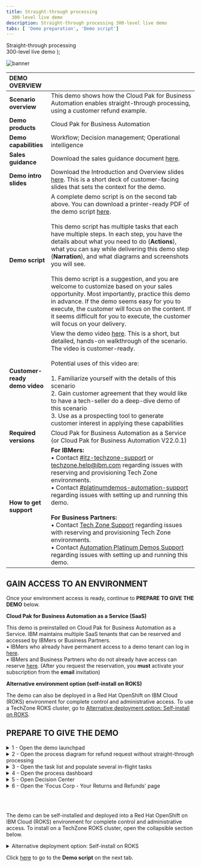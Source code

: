 ---
title: Straight-through processing
  300-level live demo
description: Straight-through processing 300-level live demo
tabs: [ 'Demo preparation', 'Demo script']
---

  <span>
    Straight-through processing <br/> 300-level live demo
  </span> );

![banner](./images/BA_STP_300_Prep_GitHub_banner_8-3-21_short.jpg)

<span id="top"></span>

| DEMO OVERVIEW |  |
| :--- | :--- |
| **Scenario overview** | This demo shows how the Cloud Pak for Business Automation enables straight-through processing, using a customer refund example. |
| **Demo products** | Cloud Pak for Business Automation |
| **Demo capabilities** | Workflow; Decision management; Operational intelligence |
| **Sales guidance** | Download the sales guidance document <a href="https://ibm.box.com/s/3i3g0tp32l3qw7rpe6ew4wlaiaq96lam" target="_blank" rel="noreferrer">here</a>. |
| **Demo intro slides** | Download the Introduction and Overview slides <a href="https://ibm.box.com/s/5hlcqm9b22lnmsdrgt2ucki0z37drvad" target="_blank" rel="noreferrer">here</a>. This is a short deck of customer-facing slides that sets the context for the demo. |
| **Demo script** | A complete demo script is on the second tab above. You can download a printer-ready PDF of the demo script <a href="https://ibm.box.com/s/elbk9brbw2k514ysofblnbiwe0dj4xph" target="_blank" rel="noreferrer">here</a>. <br/><br/> This demo script has multiple tasks that each have multiple steps. In each step, you have the details about what you need to do (**Actions**), what you can say while delivering this demo step (**Narration**), and what diagrams and screenshots you will see. <br/><br/> This demo script is a suggestion, and you are welcome to customize based on your sales opportunity. Most importantly, practice this demo in advance. If the demo seems easy for you to execute, the customer will focus on the content. If it seems difficult for you to execute, the customer will focus on your delivery. |
| **Customer-ready <br/> demo video** | View the demo video <a href="https://ibm.ent.box.com/s/4yskrkefl1ssjxjmxx3kln87z5on4thx" target="_blank" rel="noreferrer">here</a>. This is a short, but detailed, hands-on walkthrough of the scenario. The video is customer-ready.<br/><br/>Potential uses of this video are:<br/><br/>1. Familiarize yourself with the details of this scenario <br/>2. Gain customer agreement that they would like to have a tech-seller do a deep-dive demo of this scenario <br/>3. Use as a prospecting tool to generate customer interest in applying these capabilities |
| **Required versions** | Cloud Pak for Business Automation as a Service (or Cloud Pak for Business Automation V22.0.1) |
| **How to get support** | **For IBMers:** <br/>• Contact <a href="https://ibm-cloud.slack.com/archives/C0124J683GW" target="_blank" rel="noreferrer">#itz-techzone-support</a> or <a href="mailto:techzone.help@ibm.com">techzone.help@ibm.com</a> regarding issues with reserving and provisioning Tech Zone environments.<br/>• Contact <a href="https://ibm-cloud.slack.com/archives/C0216F39ACU" target="_blank" rel="noreferrer">#platinumdemos-automation-support</a> regarding issues with setting up and running this demo. <br/><br/> **For Business Partners:** <br/>• Contact <a href="mailto:techzone.help@ibm.com">Tech Zone Support</a> regarding issues with reserving and provisioning Tech Zone environments.<br/>• Contact <a href="mailto:automationplatinumdemos@ibm.com"> Automation Platinum Demos Support</a> regarding issues with setting up and running this demo. |

## **GAIN ACCESS TO AN ENVIRONMENT**

<InlineNotification>Once your environment access is ready, continue to <strong>PREPARE TO GIVE THE DEMO</strong> below.</InlineNotification>

**Cloud Pak for Business Automation as a Service (SaaS)**

This demo is preinstalled on Cloud Pak for Business Automation as a Service. IBM maintains multiple SaaS tenants that can be reserved and accessed by IBMers or Business Partners. <br/>
• IBMers who already have permanent access to a demo tenant can log in <a href="https://www.automationcloud.ibm.com/" target="_blank" rel="noreferrer">here</a>. <br/>
• IBMers and Business Partners who do not already have access can reserve <a href="https://techzone.ibm.com/collection/business-automation-saas#tab-1" target="_blank" rel="noreferrer">here</a>. (After you request the reservation, you **must** activate your subscription from the **email** invitation)

**Alternative environment option (self-install on ROKS)**

The demo can also be deployed in a Red Hat OpenShift on IBM Cloud (ROKS) environment for complete control and administrative access. To use a TechZone ROKS cluster, go to [Alternative deployment option: Self-install on ROKS](#selfinstall).


## **PREPARE TO GIVE THE DEMO**

<span id="prepare"></span>

<details>

<summary>1 - Open the demo launchpad </summary>
<br/>

The Refund Request Demo Launchpad is used to open all the user interfaces used in the demo.
<br/>

Access your IBM Cloud Pak for Business Automation as a Service tenant <a href="https://www.automationcloud.ibm.com/" target="_blank" rel="noreferrer">here</a>.<br/><br/>

1.1 Enter your email address and log in to IBM Cloud Pak for Business Automation as a Service.<br/><br/><img src="./images/Prep1.1.png" width="800" /><br/>

1.2 Click the dropdown menu in the top left corner of the screen.<br/><br/><img src="./images/Prep1.2.png" width="800" /><br/>

1.3 Set the **Current environment** to **Production**.<br/><br/><img src="./images/Prep1.3.png" width="800" /><br/>

1.4 Click **Run**.<br/><br/><img src="./images/Prep1.4.png" width="800" /><br/>

1.5 Click **Business Automation Apps**.<br/><br/><img src="./images/Stu_1.2.png" width="800" />

1.6 Click the **Refund Request** tile.<br/><br/><img src="./images/Stu_1.3.png" width="800" />

1.7 The demo launchpad should now appear.<br/><br/><img src="./images/Stu_1.4.png" width="800" /><br/>

**[Go to top](#top)**

</details>

<details>

<summary>2 - Open the process diagram for refund request without straight-through processing</summary>
<br/>

You will use Process Designer to open the **Refund Request without STP** process diagram.

<br/>

<InlineNotification>Currently the navigation to open Process Designer depends on the SaaS tenant you are using.</InlineNotification><br/>

2.1 Click **Hector, the Process Analyst**. Make note of the link that appears.<br/><br/>
 • If the label on the link is **Business Automation Studio** (1), then follow the steps below. <br/>
 • If the label on the link is **Workflow Center** (2), then go <a href="#altsection2">here</a>.<br/><br/><img src="./images/2.1-two-different-links.png" width="800" />

<br/> 

2.2 Copy the automatically-generated URL, then paste it to a new browser tab to open Business Automation Studio.

<br/>

2.3 Click **Business Automations**.<br/><br/><img src="./images/business-automations.png" width="800" /><br/>

2.4 Click **Workflow**.<br/><br/><img src="./images/2.3-workflow.png" width="800" /><br/>

2.5 Click **Open** on the **Refund Request** tile (you may need to page through the **Workflow automations**).<br/><br/><img src="./images/2.4-click-open.png" width="800" /><br/>

2.6 Inside the process app, click **Processes**, and then click **Request Refund without STP**.<br/><br/><img src="./images/Stu_3.6.png" width="800" /><br/>

2.7 The **Refund Request without STP** process diagram will open.

<br/>

<InlineNotification>This will be the tab to display when you start the demo.</InlineNotification><br/>

<img src="./images/Stu_3.7.png" width="800" /><br/>

<br/>
<a id="altsection2"></a>

<details>

<summary>2a - Open the process diagram for refund request without straight-through processing (Workflow Center only) </summary>
  <br/>

2.1 Click **Hector, the Process Analyst**. Make note of the link that appears.<br/><br/><img src="./images/2.1.Saas.png" width="800" /><br/>

<InlineNotification>If the link is labelled <strong>Workflow Center</strong>, then follow these steps. Otherwise, for <strong>Business Automation Studio</strong> use section 2 above.</InlineNotification><br/>

<br/>

2.2 Copy the automatically-generated URL, then paste it to a new browser tab to open Business Automation Studio.

<br/>

2.3 Next, click the **Process apps** tile.<br/><br/><img src="./images/2.2.Saas.png" width="800" /><br/>

2.4 Next, click the **Refund Request** title of the corresponding tile.<br/><br/><img src="./images/Stu_2.3.png" width="800" /><br/>

2.5 Inside the process app, click **Processes**, and then click **Refund Request without STP**.<br/><br/><img src="./images/Stu_3.6.png" width="800" /><br/>

2.6 The **Refund Request without STP** process diagram will open.

<br/>

<InlineNotification>This will be the tab to display when you start the demo.</InlineNotification><br/>

<img src="./images/Stu_3.7.png" width="800" /><br/>

</details>

<br/>

**[Go to top](#top)**

</details>

<details>

<summary>3 - Open the task list and populate several in-flight tasks</summary>

<br/>

<InlineNotification>Currently the interface used for the task list depends on the SaaS tenant you are using.</InlineNotification><br/>

In this step, you will open the task list view in a new tab and populate some in-flight process instances so there are tasks in the inbox.
<br/>

3.1 Go to the Refund Request Demo Launchpad (pictured below) and click **Sam, the Refund Investigator**.<br/><br/><img src="./images/one.png" width="800" /><br/>
 • If **Workplace** opens then continue with the steps below. Otherwise, if you see the automatically-generated URLs, skip to the alternate section 3 below.<br/>
 • If you see a **Workplace** (1), then follow the steps below. If you see the **automatically-generated URLs** (2), skip to <a href="#altsection3">here</a>.<br/><br/><img src="./images/3.1-workplace-or-urls.png" width="800" /> 

<br/> 

3.2  From **Workplace**, click **Start Workflow**.<br/><br/><img src="./images/3.2-start-workflow.png" width="800" /><br/>

3.3 Click the **Request Refund** tile (you may need to scroll down). Click **Launch**.<br/><br/><img src="./images/3.2-request-refund-launch.png" width="800" /><br/>

3.4  Repeat **two more times** to generate three tasks. You should now see at least three tasks in the inbox. Leave the task inbox open.<br/><br/><img src="./images/3.3-three-tasks.png" width="800" /><br/>

<InlineNotification>The tasks will be automatically deleted after 12 hours to keep things clean for other users.</InlineNotification><br/>

<a id="altsection3"></a>

<details>

<summary>3a - Open the task list and populate several in-flight tasks (Process Portal only) </summary>
  <br/>

In this step, you will open the task list view in a new tab and populate some in-flight process instances so there are tasks in the inbox.

<br/>

3.1 Go to the Refund Request Demo Launchpad (pictured below) and click **Sam, the Refund Investigator**.<br/><br/><img src="./images/one.png" width="800" /><br/>

<InlineNotification>If you see <strong>automatically-generated URLs</strong>, then follow these steps. Otherwise, for <strong>Workplace</strong> use section 3 above.</InlineNotification><br/>

3.2 Copy the automatically-generated URL for **Process Portal** (Navigator Work Dashboard is not supported for process creation), then paste it to a new browser tab.<br/><br/><img src="./images/two.png" width="800" /><br/>

3.3 Under **Launch**, click **Refund Request** three times to generate a few new processes.<br/><br/><img src="./images/three.png" width="800" /><br/>

3.4 Three new tasks should appear in the **Work** inbox.<br/><br/><img src="./images/four.png" width="800" /><br/>

3.5 Leave this tab open for the demo. If you prefer Navigator you can close it, go back and use the automatically-generated URL to open Navigator and then navigate to the Work Dashboard.

<br/>

</details>

<br/>

**[Go to top](#top)**

</details>

<details>

<summary>4 - Open the process dashboard</summary>
<br/>

In this step, you will you will open the **Refund Request dashboard** in a new tab.<br/><br/>

4.1 Go to the Refund Request Demo Launchpad (pictured below), and click **Tom, the Business Analyst**.<br/><br/><img src="./images/Stu_5.1.png" width="800" /><br/>

4.2 Business Performance Center will open in a new tab. Click the **Refund Request (RR) - Week 1** dashboard.<br/><br/><img src="./images/Stu_5.2.png" width="800" /><br/>

4.3 The **Refund Request (RR) - Week 1** dashboard will open.<br/><br/><img src="./images/Stu_5.3.png" width="800" />

**[Go to top](#top)**

</details>

<details>

<summary>5 - Open Decision Center</summary>

<br/>

In this step, you will open **Decision Center** in a new tab.<br/><br/>

5.1 Go to the Refund Request Demo Launchpad, and click **Emma, the Rules Manager**.<br/><br/><img src="./images/Stu_6.1.png" width="800" /><br/>

5.2 **Decision Center** will open in a new tab.<br/><br/>

5.3 If asked to log in, use the default `odmAdmin`/`odmAdmin` username and password.<br/><br/>

<InlineNotification>The list of decision services will be different depending on your environment and permissions.</InlineNotification><br/>

<img src="./images/DecisionCenter.png" width="800" /><br/>

**[Go to top](#top)**

</details>

<details>

<summary>6 - Open the 'Focus Corp - Your Returns and Refunds' page</summary>
<br/>

In this step, you will open the **Focus Corp - Your Returns and Refunds** page in a new tab. This is where you will demonstrate how to submit refund requests as a customer.<br/><br/>

6.1 Go to the Refund Request Demo Launchpad, and click **Anna, the Customer**.<br/><br/><img src="./images/Stu_7.1.png" width="800" /><br/>

6.2 The **Focus Corp - Your Returns and Refunds** page will open. <br/><br/><img src="./images/Stu_7.2.png" width="800" /><br/>

**[Go to top](#top)**

</details>

<br/><br/>

<span id="selfinstall"></span>

<InlineNotification>The demo can be self-installed and deployed into a Red Hat OpenShift on IBM Cloud (ROKS) environment for complete control and administrative access. To install on a TechZone ROKS cluster, open the collapsible section below.</InlineNotification>

<details>

<summary>Alternative deployment option: Self-install on ROKS</summary>

## **INSTALL THE DEMO (SELF-INSTALL ON ROKS)**

<br/>

<details>

<summary>1 - Reserve and configure a TechZone ROKS cluster</summary>

<br/>

<details>

<summary>1.1 - Reserve an environment on TechZone</summary>

<br/>

1.1.1 To reserve a preinstalled Cloud Pak for Business Automation (CP4BA) V22.0.1 on Red Hat OpenShift, go <a href="https://techzone.ibm.com/my/reservations/create/63059d83575f2b00183cfe6a" target="_blank" rel="noreferrer">here</a> and complete the form.

<br/>

Alternatively, you can install the demo into your own cluster. You will need your own OpenShift-based cluster with the CP4BA V22.0.1 installed and configured with access to all the required user interfaces.

<br/>

<InlineNotification>When selecting your data center location, use one with the lowest storage % available, even if this is farther from your location.</InlineNotification><br/>

1.1.2 Submit and wait for your cluster to be ready.

<br/>

<InlineNotification>If your reservation submission fails with an error, try a second time. If it fails again, wait 30 minutes and check the <a href="https://techzone.ibm.com/my/reservations" target="_blank" rel="noreferrer">my reservations page</a> to see if the reservation was successful before you try again. For support and errors in Technology Zone, contact <a href="https://ibm-cloud.slack.com/archives/C0124J683GW" target="_blank" rel="noreferrer">#itz-techzone-support</a> or <a href="mailto:techzone.help@ibm.com">techzone.help@ibm.com</a>.
</InlineNotification><br/>

Once your environment is ready, continue to the next step.

<br/>

**[Go to top](#top)**

</details>

<br/>

<details>

<summary>1.2 - Validate your cluster</summary>

<br/>

Demo pattern preinstalled clusters may be accessible via the IBM Cloud web console and OpenShift web console in 20-60 minutes, but the operator takes between 4 and 8 hours to complete installation.

<br/>

For issues with any of the steps below, go to the Troubleshooting page (<a href="https://github.ibm.com/jgoodhue/cp4ba-roks-install/blob/master/Additional-files/troubleshooting-cluster.md" target="_blank" rel="noreferrer">IBMers</a> or <a href="https://ibm.box.com/s/0tixffd951qg84r28qgb8q1hz2bodinj" target="_blank" rel="noreferrer">Partners</a>).

<br/>

Validate that your cluster is ready:

<br/>

1.2.1 You will recieve an email with a subject line ending with **"is ready"** within 60 minutes. If you do not receive this email, or want to manually check on the environment's status, go to IBM Technology Zone's <a href="https://techzone.ibm.com/my/reservations" target="_blank" rel="noreferrer">my reservations page</a>.

<br/>

1.2.2 Click the **Cluster URL** link within the email or on the associated my reservations page.

<br/>

1.2.3 On the IBM Cloud web console cluster page, check to be sure the status boxes at the top of the page all have green check marks and that an **Ingress subdomain** exists.

<br/>

1.2.4 Click the blue **OpenShift web console** button at the upper right.

<br/>

1.2.5 The last task within the operator is to generate a config map called `icp4adeploy-cp4ba-access-info`. In the OpenShift web console, click **Workloads** then **ConfigMaps**. Select project **cp4ba** at the top pf the page. Search for **icp4adeploy-cp4ba-access-info**.<br/><br/>If this config map exists, then CP4BA is ready. The `icp4adeploy-cp4ba-access-info` config map provides all the required urls and login information needed to install and run the demonstration.

<br/>

**[Go to top](#top)**

</details>

<br/>

<details>

<summary>1.3 - Set up ROKS ingress</summary>

<br/>

OpenShift environments based on the demo pattern and running on IBM Red Hat OpenShift on IBM Cloud (ROKS) will not have any trusted ingress or certificates for Cloud Pak for Business Automation routes and services. This means that workflows (such as those running in Workflow Authoring in Business Automation Studio) will not be able to successfully connect to Operational Decision Manager (ODM) services.

<br/>

The following steps are required to ensure ODM is trusted by browsers and by Workflow Authoring (additional networking configurations may also be supported but have not been tested). Some of the following steps require the OpenShift command-line interface (the `oc` command) and cannot be done in the web console.

<br/>

Go <a href="https://docs.openshift.com/container-platform/4.12/cli_reference/openshift_cli/getting-started-cli.html" target="_blank" rel="noreferrer">here</a> to install the OpenShift command-line interface before continuing.

<br/>

1.3.1 If not still open, click the **OpenShift web console** button at the upper right of your ROKS cluster page in IBM Cloud web console.

<br/>

1.3.2 Navigate to **Home -> Projects ->** `openshift-ingress`.

<br/>

1.3.3 On the **openshift-ingress** project pane, click **Secrets** in the **Inventory** box. Click the secret with the same name as your cluster hostname (such as `itzroks-0600004t7y-ycnqs-4b4a324f027aea19c5cbc0c3275c4656-0000.us-south.containers.appdomain.cloud` or `ibmcloud-roks-83eow-4b4a324f027aea19c5cbc0c3275c4656-0000`).

<br/>

1.3.4 Extract/copy `tls.key` and save to a new file using a text editor without any special formatting (be careful not to type any other character in the file).

<br/>

1.3.5 Repeat for `tls.crt` in a second new file.

<br/>

1.3.6 Access the CLI at the upper right of the web console by clicking **IBM# -> Copy Login Command**.

<br/>

1.3.7 Click **Display token** and copy the line under **Log in with this token**.

<br/>

1.3.8 Paste it into a terminal where the `oc` CLI is installed and execute.

<br/>

1.3.9 Run the following command: `oc project dtecp4ba` (or the name of your own project/namespace).

<br/>

1.3.10 Run the following command where `tls.crt` and `tls.key` are the names of the files you created above: `oc create secret tls cp4a-wildcard --cert tls.crt --key tls.key`.

<br/>

1.3.11 Back in the OpenShift web console, navigate to **Operators -> Installed Operators -> IBM Cloud Pak for Business Automation -> CP4BA Deployment tab ->** `icp4adeploy` -> **YAML** tab (or if not using OLM, Administration -> Custom Resource Definitions -> ICP4ACluster -> Instances tab -> icp4adeploy -> YAML tab).

<br/>

1.3.12 Carefully search for the `shared_configuration` section.

<br/>

1.3.13 Carefully add a new line below `shared_configuration` and indent two spaces.

<br/>

1.3.14 Carefully enter the following: `external_tls_certificate_secret: cp4a-wildcard`.

<br/>

1.3.15 Click **Save**.

<br/>

1.3.16 Wait for the operator to reconcile the CR which normally requires 30-120 minutes.

<br/>

1.3.17 Verify the configuration is effective by navigating to an ODM route in a new browser tab (such as `https://odm-decisionserverconsole-<namespace>.<cluster>.<region>.containers.appdomain.cloud`) and ensure it shows as secure with a trusted certificate (most browsers show a lock icon to the left of the URL).

<br/>

**[Go to top](#top)**

</details>

<br/>

<details>

<summary>1.4 - Log in to Cloud Pak for Business Automation</summary>

<br/>

1.4.1 To install the straight-through processing demo in in the next step, you will need to log into several capabilities. When you navigate to an capability, log in with the **Enterprise LDAP** authentication method and the username cp4admin.

<br/>

All the URLs and passwords are in the `icp4adeploy-cp4ba-access-info` config map which you can access in the OCP web console under **Workloads -> ConfigMaps** or via the CLI. 

<br/>

<InlineNotification>Be sure to carefully follow the instructions in each section of the config map and open each of the mentioned URLs in your browser to accept the self-signed certificates or you will receive errors.</InlineNotification><br/>

**[Go to top](#top)**

</details>

</details>

<br/>

<details>

<summary>2 - Install the straight-through processing demo</summary>

<br/>

<details>

<summary>2.1 - Deploy Operational Decision Manager artifacts</summary>

<br/>

2.1.1 Download these two files:<br/><br/><a href="https://ibm.box.com/s/uj2oqa1ifmzr916b4118uujzusaqsc0r" target="_blank" rel="noreferrer">Refund processing - main branch</a><br/><a href="https://ibm.box.com/s/ut38a5y9hg0b4ky1s89zvcla4llmuy8k" target="_blank" rel="noreferrer">Refund processing - reduce manual processing branch</a>

<br/>

2.1.2 Click the **ODM Decision Center URL** and log in.

<br/>

2.1.3 On the **Library** tab, click the **Import Decision Service** icon.

<br/>

2.1.4 Choose and upload `Refund Processing [main] YYYY.MM.DD_XX.zip`.

<br/>

2.1.5 Open the **main** on the **Branches**, click the **Deploy** icon to deploy to your Rule Execution Server as V1.0 (adjust the server within the deployment configuration as required).

<br/>

2.1.6 Click **Refund Processing** to return to the branch list. Click the **plus sign** and create a new branch named `Reduce Manual Processing` and based on **main**.

<br/>

2.1.7 Click the **Import** icon, select the `Refund Processing [Reduce Manual Processing] YYYY.MM.DD_XX.zip` file, and choose to **Replace the existing elements in Decision Center**. Click **Import**.

<br/>

2.1.8 Deploy the new branch to Rule Execution Server as V1.1.

<br/>

**[Go to top](#top)**

</details>

<br/>

<details>

<summary>2.2 - Deploy Business Automation Workflow artifacts</summary>

<br/>

2.2.1 Download this file: <a href="https://ibm.box.com/s/9uc1ni1z0oimoujk460f10v0hwayj89c" target="_blank" rel="noreferrer">Refund Request process app</a>

<br/>

2.2.2 Log in to Workflow Authoring via the **Cloudpak Dashboard** URL. Open the **Administration** menu at the top left, expand the **Design** section, and click **Business automations**. Click **Workflow**.

<br/>

2.2.3 Click **Import** and choose the `Refund_Request - YYYY.MM.DD_XX.twx` file. Click **OK**.

<br/>

2.2.4 Open the **Refund Request** process app / project and under **Process App Settings**, click **Services** and then click **Servers**.

<br/>

2.2.5 Edit the settings for hostname and authentication. The hostname will be the **CloudPak dasboard** URL from the `odm-access-info` section of the `icp4adeploy-cp4ba-access-info` config map with no `https://` at the beginning. The port is left blank. Set the **User name** and **Password** to the default administrator credentials specified in the config map.

<br/>

2.2.6 Click **Teams** and open the **BAI Generators**. Click the **plus sign** next toe **Users** and add an appropriate user to the team (for example, `cp4admin`).

<br/>

2.2.7 Create a new snapshot of the process application / project.

<br/>

2.2.8 No installation of the snapshot is needed unless you setup multiple runtime environments for workflow. (The default setup for the Tech Zone environment has only one workflow environment, so there is no need to deploy.)

<br/>

**[Go to top](#top)**

</details>

<br/>

<details>

<summary>2.3 - Set up Business Automation Insights (BAI) data</summary>

<br/>

2.3.1 Log in to the Workplace URL with the user specified in the above **BAI Generators** team.

<br/>

2.3.2 Click to start **Generate Week 1 BAI Data RR v2**, and wait for the feedback that the process has started.

<br/>

2.3.3 Do the same for **Generate Week 2 BAI Data RR v2**.

<br/>

**[Go to top](#top)**

</details>

<br/>

<details>

<summary>2.4 - Deploy Business Performance Center artifacts</summary>

<br/>

2.4.1 Download these two files:<br/><br/><a href="https://ibm.box.com/s/lfohr8miav3yi30kql1nkubz039qwj6m" target="_blank" rel="noreferrer">Refund Request Week 1</a><br/><a href="https://ibm.box.com/s/efkyzr54bq5xfutnrsm4j1aao3ygtffv" target="_blank" rel="noreferrer">Refund Request Week 2</a>

<br/>

2.4.2 Log in to the Business Performance Center URL.

<br/>

2.4.3 Import two dashboards using `RefundRequest (RR) – Week 1 - YYYY.MM.DD_XX.json` and `RefundRequest (RR) – Week 2 - YYYY.MM.DD_XX.json`.

<br/>

2.4.4 Click the pencil icon at the top of the dashboard and adjust the monitoring sources to the deployed workflow snapshot.

<br/>

2.4.5 Fix any charts that do not have data with the most likely error requiring a selection of `decimal (data > TG2 > pTime) – (float)` in the **Data item** field which must sometimes be selected after the monitoring source is changed.

<br/>

**[Go to top](#top)**

</details>

<br/>

<details>

<summary>2.5 - Deploy Business Automation Studio artifacts</summary>

<br/>

2.5.1 Download this file: <a href="https://ibm.box.com/s/m3wjrrihbt2857o7v6zi5vu5ccw1x6w2" target="_blank" rel="noreferrer">Refund Request App</a>.

<br/>

2.5.2 Publish the workflow project's snapshot in Business Automation Studio to make the automation services available to applications.

<br/>

2.5.3 Import the Refund Request application in **Business applications** using `RefundRequest (RR) – App - YYYY.MM.DD_XX.twx`.

<br/>

2.5.4 Create a new snapshot if needed and export the application as a ZIP.

<br/>

**[Go to top](#top)**

</details>

<br/>

<details>

<summary>2.6 - Deploy Business Automation Navigator artifacts</summary>

<br/>

2.6.1 Log in to the Business Automation Navigator’s admin desktop. You will need to add `?desktop=appDesktop1` to the end of the Navigator URL from the config map.

<br/>

2.6.2 Click **Connections** on the left, edit the Application Engine connection (generally named **APPENGO**) and click **Connect**.

<br/>

2.6.3 Import the application ZIP file exported earlier.

<br/>

2.6.4 Edit the details of the application and add `#AUTHENTICATED-USERS` to make the app available to everyone.

<br/>

2.6.5 Edit the desktop of your choice (generally `appDesktop1`) and on the **Layout** tab, select the application's name.

<br/>

**[Go to top](#top)**

</details>

</details>

<br/>

## **PREPARE TO GIVE THE DEMO (SELF-INSTALL ON ROKS)**

<br/>

<details>

<summary>1 - Open the demo launchpad</summary>

<br/>

1.1 Open the **Navigator** URL.

<br/>

<InlineNotification>If you need the URL, open the OCP web console under Workloads -> Config Maps. Locate the <strong>icp4adeploy-cp4ba-access-info</strong> config map. Then, go to the Navigator section of the config map to find the URL and add `?desktop=appDesktop1` at the end for the correct desktop.
</InlineNotification><br/>

1.2 Click the **Refund Request** tile.<br/><br/><img src="./images/Stu_2.1.png" width="800" /><br/>

The demo launchpad should now appear.<br/><br/>

<img src="./images/Stu_2.2.png" width="800" /><br/>

**[Go to top](#top)**

</details>

<br/>

<details>

<summary>2 - Open the Refund Request without STP process diagram </summary>

<br/>

You will use Workflow Authoring to open the **Refund Request without STP** (Straight-through Processing) process diagram.

<br/>

2.1 Click **Hector, the Process Analyst** and copy the automatically-generated URL, then paste it to a new browser tab to open Business Automation Studio.<br/><br/><img src="./images/Stu_3.2.png" width="800" /><br/>

2.2 From the top left menu, click **Design** and then **Business automations**.<br/><br/><img src="./images/Stu_3.3.png" width="800" />

<br/>

2.3 From the **Business automations** page, click **Workflow**.<br/><br/><img src="./images/Stu_3.4.png" width="800" />

<br/>

2.4 Within the **Refund Request** tile, click **Open**.<br/><br/><img src="./images/Stu_3.5.png" width="800" />

<br/>

2.5 Inside the process app, click **Processes**, and then click **Refund Request without STP**.<br/><br/><img src="./images/Stu_3.6.png" width="800" />

<br/>

The **Refund Request without STP** process diagram will open.

<br/>

<InlineNotification>This will be the tab to display when you start the demo.</InlineNotification><br/>

<img src="./images/Stu_3.7.png" width="800" /><br/>

**[Go to top](#top)**

</details>

<br/>

<details>

<summary>3 - Open the task list and populate several in-flight tasks</summary>

<br/>

In this step, you will open the task list view in a new tab and populate some in-flight process instances so there are tasks in the inbox.

<br/>

<InlineNotification>The tasks will be automatically deleted after 12 hours to keep things clean for other users.
</InlineNotification><br/>

3.1 Go to the Refund Request Demo Launchpad (pictured below), and click **Sam, the Refund Investigator**.<br/><br/><img src="./images/Stu_4.1.png" width="800" />

<br/>

3.2 **Workplace** will open in a new tab.<br/><br/><img src="./images/New Stu 4.4.1 Self Install.png" width="800" />

<br/>

3.3 Click the **Start Workflow** button. <br/><br/><img src="./images/Stu_4.4.1_Self_Install.png" width="800" />

<br/>

3.4 Click the **Request Refund** tile (may need to scroll down). Click **Tip**, then click **Launch**. <br/><br/><img src="./images/Stu_4.4.2_Self_Install.png" width="800" />

<br/>

3.5 Repeat **two more times** to generate three tasks.

<br/>

3.6 Click the **Start Workflow** button again and click the **Quote Exception** tile (may need to scroll down).<br/><br/><img src="./images/Stu_4.4.1_Self Install_crop.png" width="800" />

<br/>

3.7 Click **Tip**, then click **Launch**. <br/><br/><img src="./images/Stu_4.4.3_Self_install.png" width="800" />

<br/>

3.8 Repeat **one more time** to generate two tasks. You should now see (at least) five tasks in the task inbox.<br/><br/><img src="./images/Stu_4.4.4_Self_install.png" width="800" />

**[Go to top](#top)**

</details>

<br/>

<details>

<summary>4 - Open the process dashboard</summary>
<br/>

In this step, you will you will open the **Refund Request dashboard** in a new tab.<br/><br/>

4.1 Go to the Refund Request Demo Launchpad (pictured below), and click **Tom, the Business Analyst**.<br/><br/><img src="./images/Stu_5.1.png" width="800" /><br/>

4.2 Business Performance Center will open in a new tab. Click the **Refund Request (RR) - Week 1** dashboard.<br/><br/>

<img src="./images/Stu_5.2.png" width="800" /><br/>

4.3 The **Refund Request (RR) - Week 1** dashboard will open.<br/><br/>

<img src="./images/Stu_5.3.png" width="800" />

**[Go to top](#top)**

</details>

<br/>

<details>

<summary>5 - Open Decision Center</summary>

<br/>

In this step, you will open **Decision Center** in a new tab.<br/><br/>

5.1 Go to the Refund Request Demo Launchpad, and click **Emma, the Rules Manager**.

<br/>

<img src="./images/Stu_6.1.png" width="800" /><br/>

5.2 **Decision Center** will open in a new tab.<br/><br/>

5.3 If asked to log in, use the default `odmAdmin`/`odmAdmin` username and password.<br/><br/>

<InlineNotification>The list of decision services will be different depending on your environment and permissions.</InlineNotification><br/>

<img src="./images/DecisionCenter.png" width="800" /><br/>

**[Go to top](#top)**

</details>

<br/>

<details>

<summary>6 - Open the 'Focus Corp - Your Returns and Refunds' page</summary>
  <br/>

In this step, you will open the **Focus Corp - Your Returns and Refunds** page in a new tab. This is where you will demonstrate how to submit refund requests as a customer.<br/><br/>

6.1 Go to the Refund Request Demo Launchpad, and click **Anna, the Customer**.<br/><br/><img src="./images/Stu_7.1.png" width="800" /><br/>

6.2 The **Focus Corp - Your Returns and Refunds** page will open. <br/><br/><img src="./images/Stu_7.2.png" width="800" /><br/>

**[Go to top](#top)**

</details>

</details>


Click <a href="https://ibm-garage-tsa.github.io/platinum-demos/300-business-automation-straight-through-processing/demo-script" target="_blank" rel="noreferrer">here</a> to go to the **Demo script** on the next tab.
